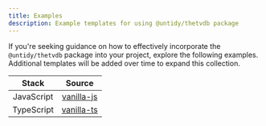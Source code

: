 ```yaml
---
title: Examples
description: Example templates for using @untidy/thetvdb package
---
```


If you're seeking guidance on how to effectively incorporate the `@untidy/thetvdb` package into your project, explore the following examples. Additional templates will be added over time to expand this collection.

|   Stack    |                                       Source                                       |
| :--------: | :--------------------------------------------------------------------------------: |
| JavaScript | [vanilla-js](https://github.com/falsepopsky/thetvdb/tree/main/examples/javascript) |
| TypeScript | [vanilla-ts](https://github.com/falsepopsky/thetvdb/tree/main/examples/typescript) |
